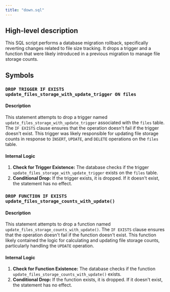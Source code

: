 ```yaml
---
title: "down.sql"
---
```


## High-level description
This SQL script performs a database migration rollback, specifically reverting changes related to file size tracking. It drops a trigger and a function that were likely introduced in a previous migration to manage file storage counts.

## Symbols

### `DROP TRIGGER IF EXISTS update_files_storage_with_update_trigger ON files`
#### Description
This statement attempts to drop a trigger named `update_files_storage_with_update_trigger` associated with the `files` table. The `IF EXISTS` clause ensures that the operation doesn't fail if the trigger doesn't exist. This trigger was likely responsible for updating file storage counts in response to `INSERT`, `UPDATE`, and `DELETE` operations on the `files` table.

#### Internal Logic
1. **Check for Trigger Existence:** The database checks if the trigger `update_files_storage_with_update_trigger` exists on the `files` table.
2. **Conditional Drop:** If the trigger exists, it is dropped. If it doesn't exist, the statement has no effect.

### `DROP FUNCTION IF EXISTS update_files_storage_counts_with_update()`
#### Description
This statement attempts to drop a function named `update_files_storage_counts_with_update()`. The `IF EXISTS` clause ensures that the operation doesn't fail if the function doesn't exist. This function likely contained the logic for calculating and updating file storage counts, particularly handling the `UPDATE` operation.

#### Internal Logic
1. **Check for Function Existence:** The database checks if the function `update_files_storage_counts_with_update()` exists.
2. **Conditional Drop:** If the function exists, it is dropped. If it doesn't exist, the statement has no effect.
